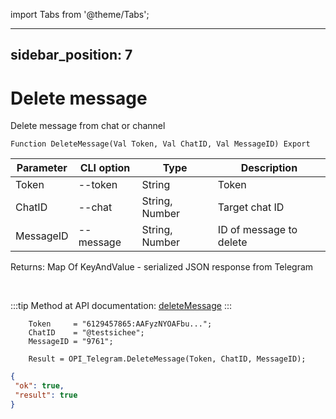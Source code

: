 ﻿import Tabs from '@theme/Tabs';

---
sidebar_position: 7
---

# Delete message
 Delete message from chat or channel



`Function DeleteMessage(Val Token, Val ChatID, Val MessageID) Export`

  | Parameter | CLI option | Type | Description |
  |-|-|-|-|
  | Token | --token | String | Token |
  | ChatID | --chat | String, Number | Target chat ID |
  | MessageID | --message | String, Number | ID of message to delete |

  
  Returns:  Map Of KeyAndValue - serialized JSON response from Telegram

<br/>

:::tip
Method at API documentation: [deleteMessage](https://core.telegram.org/bots/api#deletemessage)
:::
<br/>


```bsl title="Code example"
    Token     = "6129457865:AAFyzNYOAFbu...";
    ChatID    = "@testsichee";
    MessageID = "9761";

    Result = OPI_Telegram.DeleteMessage(Token, ChatID, MessageID);
```
 



```json title="Result"
{
 "ok": true,
 "result": true
}
```
